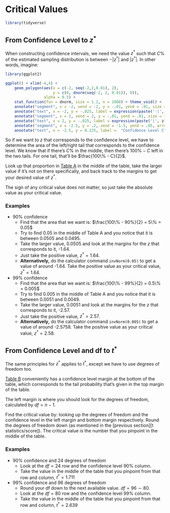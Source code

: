 # Critical Values

```r
library(tidyverse)
```

## From Confidence Level to $z^*$

When constructing confidence intervals, we need the value $z^*$ such that $C$% of the estimated sampling distribution is between $-|z^*|$ and $|z^*|$. In other words, imagine:

```r
library(ggplot2)

ggplot() + xlim(-4,4) +
    geom_polygon(aes(x = c(-2, seq(-2,2,0.01), 2), 
                     y = c(0, dnorm(seq(-2, 2, 0.01)), 0)), 
                 alpha = 0.5) +
    stat_function(fun = dnorm, size = 1.2, n = 1000) + theme_void() +
    annotate("segment", x = -2, xend = -2, y = -.01, yend = .01, size = 1.1) + 
    annotate("text", x = -2, y = -.025, label = expression(paste('-|', z^'*', '|'))) +
    annotate("segment", x = 2, xend = 2, y = -.01, yend = .01, size = 1.1) + 
    annotate("text", x = 2, y = -.025, label = expression(paste('|', z^'*', '|'))) +
    annotate("segment", x = -2.5, y = .2, xend = -1.5, yend = .05, arrow = arrow(), size = 1.1) +
    annotate("text", x = -2.5, y = 0.225, label =  "Confidence Level C")
```

So if we want to $z$ that corresponds to the confidence level, we have to determine the area of the left/right tail that corresponds to the confidence level. We know that if there's $C$% in the middle, then there's $100\% - C$ left in the two tails. For one tail, that'll be $\frac{100\% - C}{2}$.

Look up that proportion in [Table A](#table-a) in the middle of the table, take the larger value if it's not on there specifically, and back track to the margins to get your desired value of $z^*$.

The sign of any critical value does not matter, so just take the absolute value as your critical value.

### Examples

- 90% confidence
    - Find that the area that we want is: $\frac{100\% - 90%}{2} = 5\% = 0.05$
    - Try to find 0.05 in the middle of Table A and you notice that it is between 0.0505 and 0.0495.
    - Take the larger value, 0.0505 and look at the margins for the $z$ that corresponds to it, -1.64.
    - Just take the positive value, $z^* = 1.64$.
    - **Alternatively,** do the calculator command `invNorm(0.05)` to get a value of around -1.64. Take the positive value as your critical value, $z^* = 1.64$.
    
- 99% confidence
    - Find that the area that we want is: $\frac{100\% - 99%}{2} = 0.5\% = 0.005$
    - Try to find 0.005 in the middle of Table A and you notice that it is between 0.0051 and 0.0049.
    - Take the larger value, 0.0051 and look at the margins for the $z$ that corresponds to it, -2.57.
    - Just take the positive value, $z^* = 2.57$.
    - **Alternatively,** do the calculator command `invNorm(0.005)` to get a value of around -2.5758. Take the positive value as your critical value, $z^* = 2.58$.

## From Confidence Level and df to $t^*$

The same principles for $z^*$ applies to $t^*$, except we have to use degrees of freedom too.

[Table B](#table-b) conveniently has a confidence level margin at the bottom of the table, which corresponds to the tail probability that's given in the top margin of the table.

The left margin is where you should look for the degrees of freedom, calculated by $df = n-1$. 

Find the critical value by: looking up the degrees of freedom and the confidence level in the left margin and bottom margin respectively. Round the degrees of freedom down (as mentioned in the [previous section][t statistics/score]). The critical value is the number that you pinpoint in the middle of the table.

### Examples

- 90% confidence and 24 degrees of freedom
    - Look at the $df = 24$ row and the confidence level 90% column.
    - Take the value in the middle of the table that you pinpoint from that row and column, $t^* = 1.711$
    
- 99% confidence and 96 degrees of freedom
    - Round your df down to the next available value. $df = 96 \sim 80$.
    - Look at the $df = 80$ row and the confidence level 99% column.
    - Take the value in the middle of the table that you pinpoint from that row and column, $t^* = 2.639$
